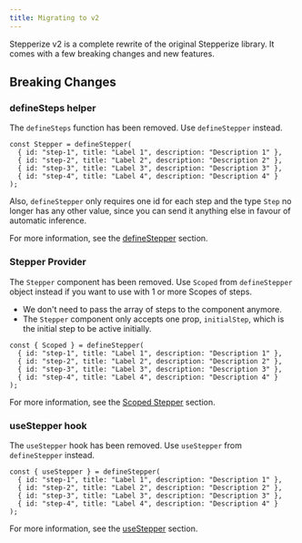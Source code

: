```yaml
---
title: Migrating to v2
---
```


Stepperize v2 is a complete rewrite of the original Stepperize library. It comes with a few breaking changes and new features.

## Breaking Changes

### defineSteps helper

The `defineSteps` function has been removed. Use `defineStepper` instead.

```tsx
const Stepper = defineStepper(
  { id: "step-1", title: "Label 1", description: "Description 1" },
  { id: "step-2", title: "Label 2", description: "Description 2" },
  { id: "step-3", title: "Label 3", description: "Description 3" },
  { id: "step-4", title: "Label 4", description: "Description 4" }
);
```

Also, `defineStepper` only requires one id for each step and the type `Step` no longer 
has any other value, since you can send it anything else in favour of automatic inference.

For more information, see the [defineStepper](/docs/define-stepper) section.

### Stepper Provider

The `Stepper` component has been removed. Use `Scoped` from `defineStepper` object instead if you want to use with 1 or more Scopes of steps.

- We don't need to pass the array of steps to the component anymore.
- The `Stepper` component only accepts one prop, `initialStep`, which is the initial step to be active initially.

```tsx
const { Scoped } = defineStepper(
  { id: "step-1", title: "Label 1", description: "Description 1" },
  { id: "step-2", title: "Label 2", description: "Description 2" },
  { id: "step-3", title: "Label 3", description: "Description 3" },
  { id: "step-4", title: "Label 4", description: "Description 4" }
);
```

For more information, see the [Scoped Stepper](/docs/scoped-stepper) section.

### useStepper hook

The `useStepper` hook has been removed. Use `useStepper` from `defineStepper` instead.

```tsx
const { useStepper } = defineStepper(
  { id: "step-1", title: "Label 1", description: "Description 1" },
  { id: "step-2", title: "Label 2", description: "Description 2" },
  { id: "step-3", title: "Label 3", description: "Description 3" },
  { id: "step-4", title: "Label 4", description: "Description 4" }
);
```

For more information, see the [useStepper](/docs/use-stepper) section.
